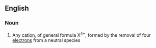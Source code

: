 ==English==

===Noun===
{{en-noun}}

# {{context|chemistry}} Any [[cation]], of general formula X<sup>4+</sup>, formed by the removal of four [[electron]]s from a neutral species